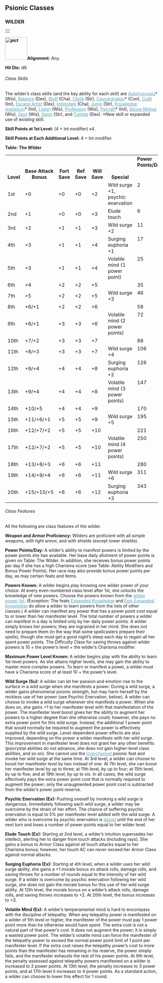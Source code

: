 
<a id="psionic-classes"></a><h2>Psionic Classes
</h2>
<a id="wilder"></a><h3>WILDER</h3>
<table border="0" cellpadding="0" cellspacing="0" style="width: 100%">
<tbody>
<tr>
<td></td>
</tr>
</tbody>
</table>
<a href="http://www.wizards.com/dnd/images/xph_gallery/80450.jpg"
style="font-weight: bold;"><img class="art-wide" src="pict.jpg"
title="" alt="pict"
style="border: 0px solid ; width: 73px; height: 75px;" /></a><span
style="font-weight: bold;">Alignment:</span> Any.
<p><span style="font-weight: bold;">Hit Die:</span> d6.</p>
<h6>Class Skills</h6>
The wilder&#8217;s class skills (and the key ability for each skill) are <a
href="psionicSkills.html#autohypnosis"
style="color: rgb(87, 158, 182);">Autohypnosis</a>* (Wis), <a
href="skillsAll.html#balance" style="color: rgb(87, 158, 182);">Balance</a>
(Dex), <a href="skillsAll.html#bluff" style="color: rgb(87, 158, 182);">Bluff</a>
(Cha), <a href="skillsAll.html#climb" style="color: rgb(87, 158, 182);">Climb</a>
(Str), <a href="psionicSkills.html#concentration"
style="color: rgb(87, 158, 182);">Concentration</a>* (Con), <a
href="skillsAll.html#craft" style="color: rgb(87, 158, 182);">Craft</a>
(Int), <a href="skillsAll.html#escape-artist"
style="color: rgb(87, 158, 182);">Escape Artist</a> (Dex), <a
href="skillsAll.html#intimidate" style="color: rgb(87, 158, 182);">Intimidate</a>
(Cha), <a href="skillsAll.html#jump" style="color: rgb(87, 158, 182);">Jump</a>
(Str), <a href="psionicSkills.html#knowledge-psionics"
style="color: rgb(87, 158, 182);">Knowledge (psionics)</a>* (Int), <a
href="skillsAll.html#listen" style="color: rgb(87, 158, 182);">Listen</a>
(Wis), <a href="skillsAll.html#profession"
style="color: rgb(87, 158, 182);">Profession</a> (Wis), <a
href="psionicSkills.html#psicraft" style="color: rgb(87, 158, 182);">Psicraft</a>*
(Int), <a href="skillsAll.html#sense-motive"
style="color: rgb(87, 158, 182);">Sense Motive </a>(Wis), <a
href="skillsAll.html#spot" style="color: rgb(87, 158, 182);">Spot</a>
(Wis), <a href="skillsAll.html#swim" style="color: rgb(87, 158, 182);">Swim</a>
(Str), and <a href="skillsAll.html#tumble"
style="color: rgb(87, 158, 182);">Tumble</a> (Dex).
*New skill or expanded use of existing skill.
<p><span style="font-weight: bold;">Skill Points at 1st Level:</span>
(4 + Int modifier) x4.</p>
<p><span style="font-weight: bold;">Skill Points at Each
Additional Level:</span> 4 + Int modifier.
</p>
<a id="table-the-wilder"></a><span style="font-weight: bold;">Table: The Wilder</span>
<table border="0" cellpadding="1" cellspacing="0" style="width: 100%">
<tbody>
<tr valign="bottom">
<th rowspan="1" style="width: 6%">Level</th>
<th rowspan="1" style="width: 12%">Base
Attack Bonus</th>
<th rowspan="1" style="width: 6%">Fort
Save</th>
<th rowspan="1" style="width: 6%">Ref
Save</th>
<th rowspan="1" style="width: 6%">Will
Save</th>
<th rowspan="1" style="width: 34%">Special</th>
<td style="vertical-align: top;"><span
style="font-weight: bold;">Power Points/Day</span>
</td>
<td style="vertical-align: top;"><span
style="font-weight: bold;">Powers Known</span></td>
<td style="vertical-align: top;"><span
style="font-weight: bold;">Maximum Power Level Known</span>
</td>
</tr>
<tr class="odd-row">
<td>1st</td>
<td>+0</td>
<td>+0</td>
<td>+0</td>
<td>+2</td>
<td>Wild surge +1, psychic enervation
</td>
<td style="vertical-align: top;">2
</td>
<td style="vertical-align: top;">1
</td>
<td style="vertical-align: top;">1st
</td>
</tr>
<tr>
<td>2nd</td>
<td>+1</td>
<td>+0</td>
<td>+0</td>
<td>+3</td>
<td>Elude touch
</td>
<td style="vertical-align: top;">6
</td>
<td style="vertical-align: top;">2
</td>
<td style="vertical-align: top;">1st
</td>
</tr>
<tr class="odd-row">
<td>3rd</td>
<td>+2</td>
<td>+1</td>
<td>+1</td>
<td>+3</td>
<td>Wild surge +2
</td>
<td style="vertical-align: top;">11
</td>
<td style="vertical-align: top;">2
</td>
<td style="vertical-align: top;">1st
</td>
</tr>
<tr>
<td>4th</td>
<td>+3</td>
<td>+1</td>
<td>+1</td>
<td>+4</td>
<td>Surging euphoria +1
</td>
<td style="vertical-align: top;">17
</td>
<td style="vertical-align: top;">3
</td>
<td style="vertical-align: top;">2nd
</td>
</tr>
<tr class="odd-row">
<td>5th</td>
<td>+3</td>
<td>+1</td>
<td>+1</td>
<td>+4</td>
<td>Volatile mind (1 power point)
</td>
<td style="vertical-align: top;">25
</td>
<td style="vertical-align: top;">3
</td>
<td style="vertical-align: top;">2nd
</td>
</tr>
<tr>
<td>6th</td>
<td>+4</td>
<td>+2</td>
<td>+2</td>
<td>+5</td>
<td>
</td>
<td style="vertical-align: top;">35
</td>
<td style="vertical-align: top;">4
</td>
<td style="vertical-align: top;">3rd
</td>
</tr>
<tr class="odd-row">
<td>7th</td>
<td>+5</td>
<td>+2</td>
<td>+2</td>
<td>+5</td>
<td>Wild surge +3
</td>
<td style="vertical-align: top;">46
</td>
<td style="vertical-align: top;">4
</td>
<td style="vertical-align: top;">3rd
</td>
</tr>
<tr>
<td>8th</td>
<td>+6/+1</td>
<td>+2</td>
<td>+2</td>
<td>+6</td>
<td>
</td>
<td style="vertical-align: top;">58
</td>
<td style="vertical-align: top;">5
</td>
<td style="vertical-align: top;">4th
</td>
</tr>
<tr class="odd-row">
<td>9th</td>
<td>+6/+1</td>
<td>+3</td>
<td>+3</td>
<td>+6</td>
<td>Volatile mind (2 power points)
</td>
<td style="vertical-align: top;">72
</td>
<td style="vertical-align: top;">5
</td>
<td style="vertical-align: top;">4th
</td>
</tr>
<tr>
<td>10th</td>
<td>+7/+2
</td>
<td>+3</td>
<td>+3</td>
<td>+7</td>
<td>
</td>
<td style="vertical-align: top;">88
</td>
<td style="vertical-align: top;">6
</td>
<td style="vertical-align: top;">5th
</td>
</tr>
<tr class="odd-row">
<td>11th</td>
<td>+8/+3</td>
<td>+3</td>
<td>+3</td>
<td>+7</td>
<td>Wild surge +4
</td>
<td style="vertical-align: top;">106
</td>
<td style="vertical-align: top;">6
</td>
<td style="vertical-align: top;">5th
</td>
</tr>
<tr>
<td>12th</td>
<td>+9/+4</td>
<td>+4</td>
<td>+4</td>
<td>+8</td>
<td>Surging euphoria +2
</td>
<td style="vertical-align: top;">126
</td>
<td style="vertical-align: top;">7
</td>
<td style="vertical-align: top;">6th
</td>
</tr>
<tr class="odd-row">
<td>13th</td>
<td>+9/+4</td>
<td>+4</td>
<td>+4</td>
<td>+8</td>
<td>Volatile mind (3 power points)
</td>
<td style="vertical-align: top;">147
</td>
<td style="vertical-align: top;">7
</td>
<td style="vertical-align: top;">6th
</td>
</tr>
<tr>
<td>14th</td>
<td>+10/+5</td>
<td>+4</td>
<td>+4</td>
<td>+9</td>
<td>
</td>
<td style="vertical-align: top;">170
</td>
<td style="vertical-align: top;">8
</td>
<td style="vertical-align: top;">7th
</td>
</tr>
<tr class="odd-row">
<td>15th</td>
<td>+11/+6/+1</td>
<td>+5</td>
<td>+5</td>
<td>+9</td>
<td>Wild surge +5
</td>
<td style="vertical-align: top;">195
</td>
<td style="vertical-align: top;">8
</td>
<td style="vertical-align: top;">7th
</td>
</tr>
<tr>
<td>16th</td>
<td>+12/+7/+2</td>
<td>+5</td>
<td>+5</td>
<td>+10</td>
<td>
</td>
<td style="vertical-align: top;">221
</td>
<td style="vertical-align: top;">9
</td>
<td style="vertical-align: top;">8th
</td>
</tr>
<tr class="odd-row">
<td>17th</td>
<td>+12/+7/+2</td>
<td>+5</td>
<td>+5</td>
<td>+10</td>
<td>Volatile mind (4 power points)
</td>
<td style="vertical-align: top;">250
</td>
<td style="vertical-align: top;">9
</td>
<td style="vertical-align: top;">8th
</td>
</tr>
<tr>
<td>18th</td>
<td>+13/+8/+3</td>
<td>+6</td>
<td>+6</td>
<td>+11</td>
<td>
</td>
<td style="vertical-align: top;">280
</td>
<td style="vertical-align: top;">10
</td>
<td style="vertical-align: top;">9th
</td>
</tr>
<tr class="odd-row">
<td>19th</td>
<td>+14/+9/+4</td>
<td>+6</td>
<td>+6</td>
<td>+11</td>
<td>Wild surge +6
</td>
<td style="vertical-align: top;">311
</td>
<td style="vertical-align: top;">10
</td>
<td style="vertical-align: top;">9th
</td>
</tr>
<tr>
<td class="last-row">20th</td>
<td class="last-row">+15/+10/+5</td>
<td class="last-row">+6</td>
<td class="last-row">+6</td>
<td class="last-row">+12</td>
<td class="last-row">Surging euphoria +3
</td>
<td style="vertical-align: top;">343
</td>
<td style="vertical-align: top;">11
</td>
<td style="vertical-align: top;">9th
</td>
</tr>
</tbody>
</table>
<a id="wilder-class-features"></a><h6>Class Features</h6>
All the following are class features of the wilder.
<p><span style="font-weight: bold;">Weapon and Armor Proficiency:</span>
Wilders are proficient with all simple weapons, with light armor, and
with shields (except tower shields).</p>
<p><span style="font-weight: bold;">Power Points/Day:</span> A
wilder&#8217;s ability to manifest powers is limited by the power points she
has available. Her base daily allotment of power points is given on
Table: The Wilder. In addition, she receives bonus power points per day
if she has a high Charisma score (see Table: Ability Modifiers and
Bonus Power Points). Her race may also provide bonus power points per
day, as may certain feats and items.</p>
<p><span style="font-weight: bold;">Powers Known:</span> A wilder
begins play knowing one wilder power of your choice. At every
even-numbered class level after 1st, she unlocks the knowledge of new
powers.
Choose the powers known from the <a href="PsionicPsionList.html"
style="color: rgb(87, 158, 182);">wilder power list</a>. (Exception:
The
feats <a href="psionicFeats.html#expanded-knowledge"
style="color: rgb(87, 158, 182);">Expanded Knowledge</a> and <a
href="epicFeats.html#epic-expanded-knowledge"
style="color: rgb(87, 158, 182);">Epic Expanded Knowledge</a> do allow
a wilder
to learn powers from the lists of other classes.) A wilder can manifest
any power that has a power point cost equal to or lower than her
manifester level.
The total number of powers a wilder can manifest in a day is limited
only by her daily power points.
A wilder simply knows her powers; they are ingrained in her mind. She
does not need to prepare them (in the way that some spellcasters
prepare their spells), though she must get a good night&#8217;s sleep each
day to regain all her spent power points.
The Difficulty Class for saving throws against wilder powers is 10 +
the power&#8217;s level + the wilder&#8217;s Charisma modifier.</p>
<p><span style="font-weight: bold;">Maximum Power Level Known:</span>
A wilder begins play with the ability to learn 1st-level powers. As she
attains higher levels, she may gain the ability to master more complex
powers.
To learn or manifest a power, a wilder must have a Charisma score of at
least 10 + the power&#8217;s level.</p>
<a id="wilder-wild-surge"></a><p><span style="font-weight: bold;">Wild Surge (Su):</span> A
wilder can let her passion and emotion rise to the surface in a wild
surge when she manifests a power. During a wild surge, a wilder gains
phenomenal psionic strength, but may harm herself by the reckless use
of her power (see Psychic Enervation, below).
A wilder can choose to invoke a wild surge whenever she manifests a
power. When she does so, she gains +1 to her manifester level with that
manifestation of the power. The manifester level boost gives her the
ability to augment her powers to a higher degree than she otherwise
could; however, she pays no extra power point for this wild surge.
Instead, the additional 1 power point that would normally be required
to augment the power is effectively supplied by the wild surge.
Level-dependent power effects are also improved, depending on the power
a wilder manifests with her wild surge.
This improvement in manifester level does not grant her any other
benefits (psicrystal abilities do not advance, she does not gain
higher-level class abilities, and so on).
She cannot use the <a href="psionicFeats.html#overchannel"
style="color: rgb(87, 158, 182);">Overchannel</a> psionic feat and
invoke her wild surge
at the same time.
At 3rd level, a wilder can choose to boost her manifester level by two
instead of one. At 7th level, she can boost her manifester level by up
to three; at 11th level, by up to four; at 15th level, by up to five;
and at 19th level, by up to six.
In all cases, the wild surge effectively pays the extra power point
cost that is normally required to augment the power; only the
unaugmented power point cost is subtracted from the wilder&#8217;s power
point reserve.</p>
<a id="wilder-psychic.enervation"></a><p><span style="font-weight: bold;">Psychic Enervation (Ex):</span>
Pushing oneself by invoking a wild surge is dangerous. Immediately
following each wild surge, a wilder may be overcome by the strain of
her effort. The chance of suffering psychic enervation is equal to 5%
per manifester level added with the wild surge.
A wilder who is overcome by psychic enervation is <a
href="abilitiesAndConditions.html#dazed"
style="color: rgb(87, 158, 182);">dazed</a> until the end
of her next turn and loses a number of power points equal to her wilder
level.</p>
<a id="wilder-elude-touch"></a><p><span style="font-weight: bold;">Elude Touch (Ex):</span>
Starting at 2nd level, a wilder&#8217;s intuition supersedes her intellect,
alerting her to danger from touch attacks (including rays). She gains a
bonus to Armor Class against all touch attacks equal to her Charisma
bonus; however, her touch AC can never exceed her Armor Class against
normal attacks.</p>
<a id="wilder-surgic-euphoria"></a><p><span style="font-weight: bold;">Surging Euphoria (Ex):</span>
Starting at 4th level, when a wilder uses her wild surge ability, she
gains a +1 morale bonus on attack rolls, damage rolls, and saving
throws for a number of rounds equal to the intensity of her wild surge.
If a wilder is overcome by psychic enervation following her wild surge,
she does not gain the morale bonus for this use of her wild surge
ability.
At 12th level, the morale bonus on a wilder&#8217;s attack rolls, damage
rolls, and saving throws increases to +2. At 20th level, the bonus
increases to +3.</p>
<a id="wilder-volatile-mind"></a><p><span style="font-weight: bold;">Volatile Mind (Ex):</span> A
wilder&#8217;s temperamental mind is hard to encompass with the discipline of
telepathy. When any telepathy power is manifested on a wilder of 5th
level or higher, the manifester of the power must pay 1 power point
more than he otherwise would have spent.
The extra cost is not a natural part of that power&#8217;s cost. It does not
augment the power; it is simply a wasted power point. The wilder&#8217;s
volatile mind can force the manifester of the telepathy power to exceed
the normal power point limit of 1 point per manifester level. If the
extra cost raises the telepathy power&#8217;s cost to more points than the
manifester has remaining in his reserve, the power simply fails, and
the manifester exhausts the rest of his power points.
At 9th level, the penalty assessed against telepathy powers manifested
on a wilder is increased to 2 power points. At 13th level, the penalty
increases to 3 power points, and at 17th level it increases to 4 power
points.
As a standard action, a wilder can choose to lower this effect for 1
round.</p>
